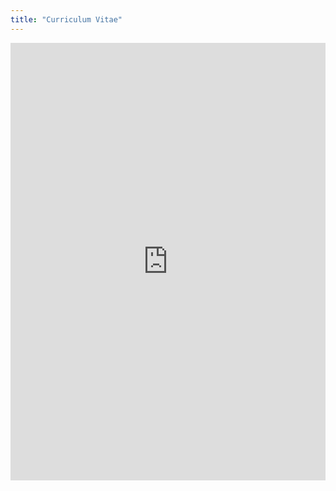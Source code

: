 ```yaml
---
title: "Curriculum Vitae"
---
```


<!--html_preserve-->
<iframe src="https://docs.google.com/gview?url=https://github.com/jackiepennings/personal_site/raw/master/PenningsVitaMay2018shortened.pdf?dl=1&embedded=true" style="width:100%; height:700px;" frameborder="0"></iframe>
<!--/html_preserve-->